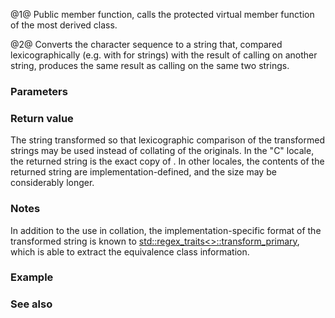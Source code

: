{{cpp/locale/collate/title|transform, do_transform}}
{{cpp/locale/collate/navbar}}
{{dcl begin}}
{{dcl header|locale}}
{{dcl|num=1|1=
public:
string_type transform( const CharT* low, const CharT* high ) const;
}}
{{dcl|num=2|1=
protected:
virtual string_type do_transform( const CharT* low, const CharT* high ) const;
}}
{{dcl end}}

@1@ Public member function, calls the protected virtual member function {{tt|do_transform}} of the most derived class.

@2@ Converts the character sequence {{range|low|high}} to a string that, compared lexicographically (e.g. with {{tt|operator&lt;}} for strings) with the result of calling {{tt|transform()}} on another string, produces the same result as calling {{lc|do_compare()}} on the same two strings.

===Parameters===
{{par begin}}
{{par|low|pointer to the first character in the sequence to transform}}
{{par|high|one past the end pointer for the sequence to transform}}
{{par end}}

===Return value===
The string transformed so that lexicographic comparison of the transformed strings may be used instead of collating of the originals. In the "C" locale, the returned string is the exact copy of {{range|low|high}}. In other locales, the contents of the returned string are implementation-defined, and the size may be considerably longer.

===Notes===
In addition to the use in collation, the implementation-specific format of the transformed string is known to [[cpp/regex/regex_traits/transform_primary|std::regex_traits&lt;&gt;::transform_primary]], which is able to extract the equivalence class information.

===Example===
{{example
|code=
#include &lt;iomanip&gt;
#include &lt;iostream&gt;
#include &lt;locale&gt;

int main()
{
    std::locale::global(std::locale("sv_SE.utf8"));
    auto&amp; f = std::use_facet&lt;std::collate&lt;wchar_t&gt;&gt;(std::locale());

    std::wstring in1 = L"\u00e4ngel";
    std::wstring in2 = L"\u00e5r";

    std::wstring out1 = f.transform(&amp;in1[0], &amp;in1[0] + in1.size());
    std::wstring out2 = f.transform(&amp;in2[0], &amp;in2[0] + in2.size());

    std::wcout &lt;&lt; "In the Swedish locale: ";
    if (out1 &lt; out2)
        std::wcout &lt;&lt; in1 &lt;&lt; " before " &lt;&lt; in2 &lt;&lt; '\n';
    else
        std::wcout &lt;&lt; in2 &lt;&lt; " before " &lt;&lt; in1 &lt;&lt; '\n';

    std::wcout &lt;&lt; "In lexicographic comparison: ";
    if (in1 &lt; in2)
        std::wcout &lt;&lt; in1 &lt;&lt; " before " &lt;&lt; in2 &lt;&lt; '\n';
    else
        std::wcout &lt;&lt; in2 &lt;&lt; " before " &lt;&lt; in1 &lt;&lt; '\n';
}
|output=
In the Swedish locale: år before ängel
In lexicographic comparison: ängel before år
}}

===See also===
{{dsc begin}}
{{dsc inc|cpp/string/byte/dsc strxfrm}}
{{dsc inc|cpp/string/wide/dsc wcsxfrm}}
{{dsc end}}

{{langlinks|de|es|fr|it|ja|pt|ru|zh}}